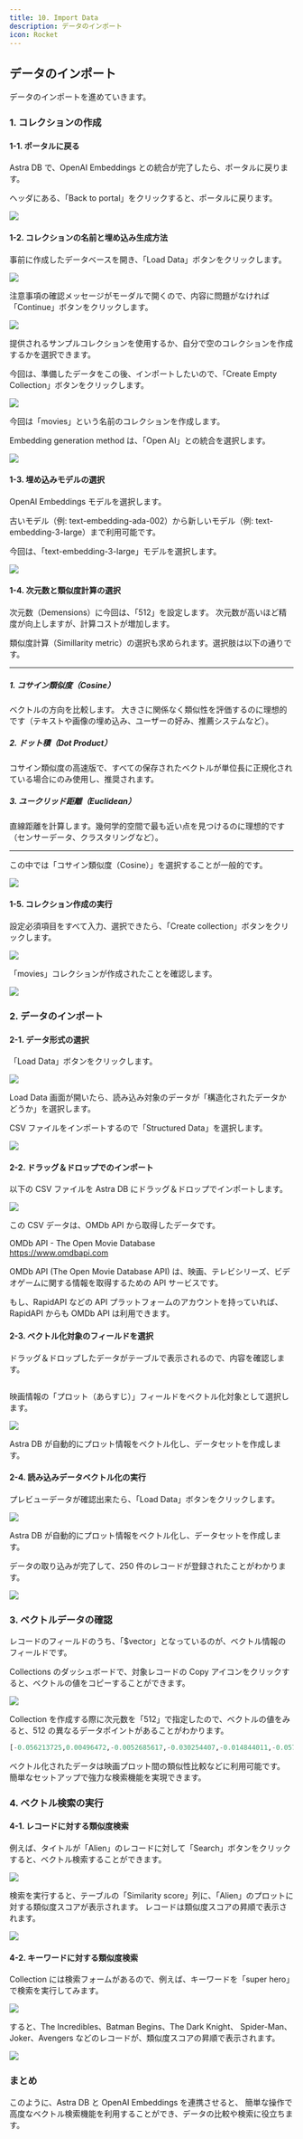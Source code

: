 ```yaml
---
title: 10. Import Data
description: データのインポート
icon: Rocket
---
```


## データのインポート

データのインポートを進めていきます。

### 1. コレクションの作成


<Steps>
<Step>

#### 1-1. ポータルに戻る

Astra DB で、OpenAI Embeddings との統合が完了したら、ポータルに戻ります。

ヘッダにある、「Back to portal」をクリックすると、ポータルに戻ります。

![](/hands-on/02-movie-recommendations-app/10_import_data/data_stax_back_to_portal.png)

</Step>

<Step>

#### 1-2. コレクションの名前と埋め込み生成方法

事前に作成したデータベースを開き、「Load Data」ボタンをクリックします。

![](/hands-on/02-movie-recommendations-app/10_import_data/data_stax_submit_load_data_button_in_db.png)

注意事項の確認メッセージがモーダルで開くので、内容に問題がなければ「Continue」ボタンをクリックします。

![](/hands-on/02-movie-recommendations-app/10_import_data/data_stax_submit_continue_button_in_important_notes_modal.png)

提供されるサンプルコレクションを使用するか、自分で空のコレクションを作成するかを選択できます。

今回は、準備したデータをこの後、インポートしたいので、「Create Empty Collection」ボタンをクリックします。

![](/hands-on/02-movie-recommendations-app/10_import_data/data_stax_submit_create_empty_collection_button.png)


今回は「movies」という名前のコレクションを作成します。

Embedding generation method は、「Open AI」との統合を選択します。

![](/hands-on/02-movie-recommendations-app/10_import_data/data_stax_enter_collection_name.png)

</Step>

<Step>

#### 1-3. 埋め込みモデルの選択

OpenAI Embeddings モデルを選択します。

古いモデル（例: text-embedding-ada-002）から新しいモデル（例: text-embedding-3-large）まで利用可能です。

今回は、「text-embedding-3-large」モデルを選択します。

![](/hands-on/02-movie-recommendations-app/10_import_data/data_stax_select_embedding_model.png)

</Step>

<Step>

#### 1-4. 次元数と類似度計算の選択

次元数（Demensions）に今回は、「512」を設定します。
次元数が高いほど精度が向上しますが、計算コストが増加します。

類似度計算（Simillarity metric）の選択も求められます。選択肢は以下の通りです。

---

##### 1. コサイン類似度（Cosine）

ベクトルの方向を比較します。
大きさに関係なく類似性を評価するのに理想的です（テキストや画像の埋め込み、ユーザーの好み、推薦システムなど）。

##### 2. ドット積（Dot Product）

コサイン類似度の高速版で、すべての保存されたベクトルが単位長に正規化されている場合にのみ使用し、推奨されます。

##### 3. ユークリッド距離（Euclidean）

直線距離を計算します。幾何学的空間で最も近い点を見つけるのに理想的です（センサーデータ、クラスタリングなど）。

---

この中では「コサイン類似度（Cosine）」を選択することが一般的です。

![](/hands-on/02-movie-recommendations-app/10_import_data/data_stax_enter_dimensions_value_and_select_simillarity_metric.png)

</Step>

<Step>

#### 1-5. コレクション作成の実行

設定必須項目をすべて入力、選択できたら、「Create collection」ボタンをクリックします。

![](/hands-on/02-movie-recommendations-app/10_import_data/data_stax_submit_create_collection_button_in_create_collection_modal.png)

「movies」コレクションが作成されたことを確認します。

![](/hands-on/02-movie-recommendations-app/10_import_data/data_stax_created_movies_collections.png)

</Step>
</Steps>

### 2. データのインポート

<Steps>
<Step>

#### 2-1. データ形式の選択

「Load Data」ボタンをクリックします。

![](/hands-on/02-movie-recommendations-app/10_import_data/data_stax_submit_load_data_button_in_collection.png)

Load Data 画面が開いたら、読み込み対象のデータが「構造化されたデータかどうか」を選択します。

CSV ファイルをインポートするので「Structured Data」を選択します。

![](/hands-on/02-movie-recommendations-app/10_import_data/data_stax_select_structured_data_in_loda_data_modal.png)

</Step>

<Step>

#### 2-2. ドラッグ＆ドロップでのインポート

以下の CSV ファイルを Astra DB にドラッグ＆ドロップでインポートします。


<Files>
  <Folder name="src" defaultOpen>
    <Folder name="data" defaultOpen>
      <a href="/hands-on/02-movie-recommendations-app/src/data/import_data.csv" target="_blank">
        <File name="import_data.csv" />
      </a>
    </Folder>
  </Folder>
</Files>

![](/hands-on/02-movie-recommendations-app/10_import_data/data_stax_drug_and_drop_csv_file_for_importing_data.png)

この CSV データは、OMDb API から取得したデータです。

OMDb API - The Open Movie Database<br />
https://www.omdbapi.com

OMDb API (The Open Movie Database API) は、映画、テレビシリーズ、ビデオゲームに関する情報を取得するための API サービスです。

もし、RapidAPI などの API プラットフォームのアカウントを持っていれば、RapidAPI からも OMDb API は利用できます。

</Step>

<Step>

#### 2-3. ベクトル化対象のフィールドを選択

ドラッグ＆ドロップしたデータがテーブルで表示されるので、内容を確認します。

<img
  src="/hands-on/02-movie-recommendations-app/10_import_data/check_loaded_csv_data.webp"
  alt=""
/>

映画情報の「プロット（あらすじ）」フィールドをベクトル化対象として選択します。

![](/hands-on/02-movie-recommendations-app/10_import_data/data_stax_select_plot_field_for_field_to_vectorize.png)

Astra DB が自動的にプロット情報をベクトル化し、データセットを作成します。

</Step>

<Step>

#### 2-4. 読み込みデータベクトル化の実行

プレビューデータが確認出来たら、「Load Data」ボタンをクリックします。

![](/hands-on/02-movie-recommendations-app/10_import_data/data_stax_submit_load_data_button_after_checking_preview_data.png)

Astra DB が自動的にプロット情報をベクトル化し、データセットを作成します。

データの取り込みが完了して、250 件のレコードが登録されたことがわかります。

![](/hands-on/02-movie-recommendations-app/10_import_data/data_stax_added_250_recoreds_to_movies_collection.png)

</Step>
</Steps>

### 3. ベクトルデータの確認

レコードのフィールドのうち、「$vector」となっているのが、ベクトル情報のフィールドです。

Collections のダッシュボードで、対象レコードの Copy アイコンをクリックすると、ベクトルの値をコピーすることができます。

![](/hands-on/02-movie-recommendations-app/10_import_data/data_stax_copy_vecror_from_movies_collection.png)

Collection を作成する際に次元数を「512」で指定したので、ベクトルの値をみると、512 の異なるデータポイントがあることがわかります。

```py title="$vector"
[-0.056213725,0.00496472,-0.0052685617,-0.030254407,-0.014844011,-0.05758249,-0.003318663,-0.010973712,-0.021664232,-0.030372404,0.025015345,0.0044012847,-0.10223252,0.0532874,-0.035304673,-0.00066410133,-0.07981311,0.1027989,-0.020118473,-0.07599001,0.046325587,-0.05257942,0.014065231,0.028390056,0.004162341,0.002559058,0.015433995,-0.011687594,-0.018537315,0.060414415,0.036673438,0.00060067803,0.02938123,0.0060827406,-0.058054477,0.07447965,0.047599953,-0.017298346,0.0064249313,0.11544818,0.0040561436,-0.058620863,0.034101106,0.06338794,0.0684382,-0.0611696,-0.015257,-0.0532874,0.01336905,0.0045281313,-0.034761887,-0.025062542,0.00083630305,-0.047647152,-0.05187144,-0.0010096111,0.0014277626,-0.026218913,-0.0342427,0.011138908,-0.007929392,0.014018033,-0.04375325,-0.005569454,0.0688158,0.004873272,0.045900796,-0.03544627,-0.015351398,0.042077698,0.07127013,0.003696253,-0.104686856,-0.014348424,-0.011964886,-0.03348752,0.024189366,-0.021062449,-0.012790864,-0.093736745,-0.022832401,-0.0067789224,0.042903677,0.045122016,-0.0114516,0.0038879982,0.051965836,-0.13300611,0.07122293,0.02898004,0.0016829309,-0.043446463,0.0076226,-0.054372974,-0.045712,-0.03856139,0.08580735,-0.011557797,-0.039222173,-0.00014251814,0.03091519,-0.014419222,0.010961913,-0.11422101,-0.109029144,0.041511312,-0.054703366,0.046254788,-0.05951764,0.028720448,-0.04007175,0.017251147,-0.059328843,0.029428428,-0.022973998,0.034101106,0.005837897,0.045877196,0.060556013,-0.011286404,0.037641015,-0.00879667,-0.029286832,-0.05498656,0.02706849,-0.06673905,0.00802379,0.005404258,0.018525515,0.07990751,-0.011380802,0.038183797,-0.09043283,0.13498846,0.061216794,-0.021416439,0.008837968,-0.0006781135,0.03346392,0.05220183,0.0058290474,-0.027564077,-0.045641202,-0.067683026,-0.060131222,-0.057110503,0.051352255,0.034077507,-0.00209887,-0.06319914,-0.080332294,-0.011215606,-0.035328273,-0.00419774,0.052532222,0.09227358,0.001601808,0.06395432,-0.0068143215,0.031410776,-0.014655216,-0.03542267,-0.000045516386,0.079057924,0.032968335,0.028012466,-0.031505175,-0.00009937552,-0.01372304,0.058007278,0.02060226,0.010649221,0.04885072,-0.011020911,-0.047434755,0.0609808,0.025204139,-0.015964981,-0.01983528,-0.015363197,0.024614155,-0.015044605,0.038372595,0.007439705,-0.023198191,-0.040921327,0.01411243,-0.036697038,0.06187758,-0.06957097,0.021440038,0.044178043,0.055175353,-0.0120474845,0.03705103,-0.002060521,-0.031033186,0.040850528,-0.02367018,-0.02062586,-0.01721575,-0.024944546,0.018442916,-0.021864828,0.06551188,-0.045169216,-0.047529154,0.043304864,0.025510931,-0.066455856,0.11478739,0.036508244,0.07721718,0.022136219,-0.048307933,-0.002216867,0.004696277,0.021062449,0.022136219,-0.04885072,-0.026360508,-0.0009012014,-0.0016106578,-0.011221506,-0.028319258,0.012543071,-0.013274652,0.09949499,-0.01374664,0.010271631,-0.046726774,-0.025676128,-0.019245295,0.018572712,-0.022207018,-0.022112621,0.0070503154,0.02702129,-0.08283383,0.022419412,-0.0021504937,0.036673438,-0.0071978113,-0.030962389,0.07863314,0.0025354584,-0.0051358156,0.020755656,0.026926894,-0.028106863,-0.0041328417,-0.017711336,0.042809278,0.017734936,0.033865113,0.116014555,0.038396195,-0.057299297,0.015681788,0.01411243,0.0068438207,0.010466326,0.021593435,-0.053759392,0.03617785,-0.03582386,0.00033463186,0.009180159,0.07391326,0.029971214,0.060084026,-0.016873557,-0.028460855,-0.01636617,0.019174498,-0.035540666,0.07145893,-0.046891972,0.057016104,-0.0009624123,0.04132252,0.05154105,-0.034502294,-0.06140559,0.014442821,0.020448864,-0.030679196,-0.016141977,-0.018749708,0.046372786,-0.026431307,-0.025794124,0.0050915666,0.012519471,0.0725917,0.07386606,0.03129278,-0.034997884,-0.06461511,-0.0011010587,0.08358901,-0.04927551,0.030726394,-0.07150613,0.037239823,0.04722236,-0.023080194,0.061216794,-0.116958536,-0.07207251,0.004764125,0.055552945,-0.02633691,0.0190801,-0.013581444,-0.06603107,0.037145425,-0.04724596,0.015221601,-0.058856856,0.021086046,0.022856,0.015752587,0.05456177,0.004241989,-0.014407422,0.00035270012,-0.07093974,0.04311607,0.046018794,-0.041464113,0.027776472,-0.07721718,0.01754614,0.03355832,-0.14433381,0.016956156,0.052107435,-0.009864542,0.025133342,-0.00104501,-0.029971214,-0.009333556,-0.024661353,-0.05262662,0.018041726,0.046750374,0.0052715116,0.030065611,0.083825,0.0013665517,-0.089866444,-0.045617603,0.024755752,0.019965077,0.03849059,0.0063541336,0.03889178,-0.008230284,0.08679853,-0.09430313,0.02702129,-0.013581444,0.071883716,-0.04547601,-0.10176053,-0.02174683,-0.07938832,0.040614534,0.04387125,0.008460378,0.024094969,0.023174593,0.0071919113,-0.0073453076,-0.063671134,0.01682636,-0.063671134,-0.021982824,0.007481004,-0.037593815,0.0067258235,-0.05644972,0.04158211,-0.010000238,0.085618556,0.0343843,0.01945769,0.07537642,0.009109361,-0.0534762,-0.021074247,-0.04797754,0.05187144,0.036390245,0.05418418,-0.07419646,0.0035163078,-0.022266015,-0.010838016,0.06603107,0.013911835,-0.010501725,-0.06551188,-0.011009111,0.0061181397,-0.047481954,-0.053145807,0.07514043,0.028578851,-0.025322136,0.0031770668,-0.014324824,-0.0055399546,-0.01718035,0.008200785,0.010779018,0.06343514,-0.062396765,0.045570407,0.0106079215,-0.0028452005,-0.04502762,0.035729464,-0.0063246344,0.010666921,-0.028696848,-0.03171757,0.0059352443,-0.015457595,-0.034620292,-0.02978242,0.0045310813,-0.03686223,0.015469395,-0.015115404,-0.018490115,-0.008637373,-0.037405018,0.006171238,-0.079057924,-0.0042891875,-0.06173598,-0.043446463,-0.026950493,0.05843207,0.087034516,-0.089772046,-0.05772409,0.0012721542,-0.03511588,0.062632754,0.0034012608,-0.047859546,-0.01636617,0.004646128,-0.1031765,0.024130367,-0.00418004,-0.043399263,0.030608397,0.050880264,0.054750565,0.008112287,-0.038254596,-0.05498656,-0.0150328055,-0.009811442,-0.00457533,0.00002039595,-0.037216224,-0.07825555,-0.074574046,-0.013416248,0.029310431,0.055458546,-0.009357154,-0.038726583,0.0075695016,-0.017439943,0.060084026,-0.017675936,-0.00044101343,-0.057440896,0.009575449,0.04049654,-0.038065802,-0.00572875,-0.0035310574,-0.038986176,0.0343843,-0.13074057,0.03785341,-0.034950685,-0.011215606,-0.052343428,0.029121637,-0.05149385,0.054703366,0.043658856,0.017251147,-0.006188938,-0.089724846,0.015858784,-0.10931233,-0.051729843,0.017628739,-0.02702129,0.010430926,-0.044083644,-0.024118567,0.034974284]
```

ベクトル化されたデータは映画プロット間の類似性比較などに利用可能です。
簡単なセットアップで強力な検索機能を実現できます。

### 4. ベクトル検索の実行

#### 4-1. レコードに対する類似度検索

例えば、タイトルが「Alien」のレコードに対して「Search」ボタンをクリックすると、ベクトル検索することができます。

![](/hands-on/02-movie-recommendations-app/10_import_data/data_stax_search_similarityh_for_record_in_movies_collection.png)

検索を実行すると、テーブルの「Similarity score」列に、「Alien」のプロットに対する類似度スコアが表示されます。
レコードは類似度スコアの昇順で表示されます。

![](/hands-on/02-movie-recommendations-app/10_import_data/data_stax_similarity_score.png)

#### 4-2. キーワードに対する類似度検索

Collection には検索フォームがあるので、例えば、キーワードを「super hero」で検索を実行してみます。

![](/hands-on/02-movie-recommendations-app/10_import_data/data_stax_search_term_with_super_hero_in_movies_collection.png)

すると、The Incredibles、Batman Begins、The Dark Knight、
Spider-Man、Joker、Avengers などのレコードが、類似度スコアの昇順で表示されます。

![](/hands-on/02-movie-recommendations-app/10_import_data/data_stax_search_results_of_search_term_with_super_hero_in_movies_collection.png)

### まとめ

このように、Astra DB と OpenAI Embeddings を連携させると、
簡単な操作で高度なベクトル検索機能を利用することができ、データの比較や検索に役立ちます。
